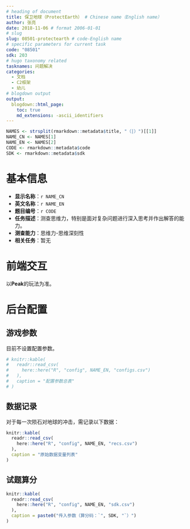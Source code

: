 ```yaml
---
# heading of document
title: 保卫地球（ProtectEarth） # Chinese name（English name）
author: 张亮
date: 2018-11-06 # format 2006-01-01
# slug
slug: 08501-protectearth # code-English name
# specific parameters for current task
code: "08501"
sdk: 203
# hugo taxonomy related
tasknames: 问题解决
categories:
  - 文档
  - C2框架
  - 幼儿
# blogdown output
output:
  blogdown::html_page:
    toc: true
    md_extensions: -ascii_identifiers
---
```


```r
NAMES <- strsplit(rmarkdown::metadata$title, "（|）")[[1]]
NAME_CN <- NAMES[1]
NAME_EN <- NAMES[2]
CODE <- rmarkdown::metadata$code
SDK <- rmarkdown::metadata$sdk
```

# 基本信息

* **显示名称**：`r NAME_CN`
* **英文名称**：`r NAME_EN`
* **题目编号**：`r CODE`
* **任务描述**：测查思维力，特别是面对复杂问题进行深入思考并作出解答的能力。
* **测查能力**：思维力-思维深刻性
* **相关任务**：暂无

# 前端交互

以**Peak**的玩法为准。

# 后台配置

## 游戏参数

目前不设置配置参数。

```r
# knitr::kable(
#   readr::read_csv(
#     here::here("R", "config", NAME_EN, "configs.csv")
#   ),
#   caption = "配置参数总表"
# )
```

## 数据记录

对于每一次陨石对地球的冲击，需记录以下数据：

```r
knitr::kable(
  readr::read_csv(
    here::here("R", "config", NAME_EN, "recs.csv")
  ),
  caption = "原始数据变量列表"
)
```

## 试题算分

```r
knitr::kable(
  readr::read_csv(
    here::here("R", "config", NAME_EN, "sdk.csv")
  ),
  caption = paste0("传入参数（算分码：`", SDK, "`）")
)
```
